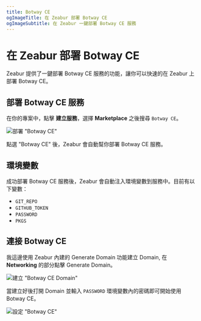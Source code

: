 ```yaml
---
title: Botway CE
ogImageTitle: 在 Zeabur 部署 Botway CE
ogImageSubtitle: 在 Zeabur 一鍵部署 Botway CE 服務
---
```


# 在 Zeabur 部署 Botway CE

Zeabur 提供了一鍵部署 Botway CE 服務的功能，讓你可以快速的在 Zeabur 上部署 Botway CE。

## 部署 Botway CE 服務

在你的專案中，點擊 **建立服務**，選擇 **Marketplace** 之後搜尋 `Botway CE`。

![部署 "Botway CE"](/marketplace/botwayce/deploy-botwayce.gif)

點選 "Botway CE" 後，Zeabur 會自動幫你部署 Botway CE 服務。

## 環境變數

成功部署 Botway CE 服務後，Zeabur 會自動注入環境變數到服務中。目前有以下變數：

- `GIT_REPO`
- `GITHUB_TOKEN`
- `PASSWORD`
- `PKGS`

## 連接 Botway CE

我這邊使用 Zeabur 內建的 Generate Domain 功能建立 Domain, 在 **Networking** 的部分點擊 Generate Domain。

![建立 "Botway CE Domain"](/marketplace/botwayce/gen-botwayce-domain.gif)

當建立好後打開 Domain 並輸入 `PASSWORD` 環境變數內的密碼即可開始使用 Botway CE。

![設定 "Botway CE"](/marketplace/botwayce/setup-botwayce.gif)
